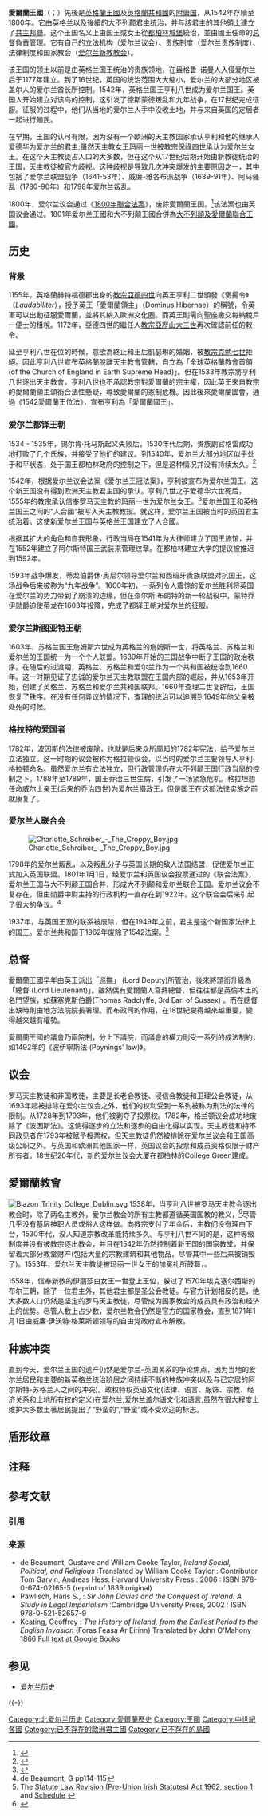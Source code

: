 {{noteTA
|G1= Popes
|1 = zh:佐治;zh-hans:乔治;zh-hk:佐治;zh-sg:乔治;zh-tw:喬治;zh-cn:乔治
}}
{{Infobox former country
|native_name= ''{{lang|ga|Ríoghacht Éireann}}''
|conventional_long_name = 爱尔兰王国
|common_name= 爱尔兰
|status = [[英格蘭王國|英格蘭王國]][[附庸国|附庸国]]<br />(1642年－1652年)<br />[[英吉利共和国|英吉利共和国]][[附庸国|附庸国]](1652年－1660年)<br />與[[大不列颠王国|大不列颠王国]]組成[[共主邦聯|共主邦聯]](1782年－1800年)
|year_start= 1542年
|date_start=
|year_end= 1801年
|date_end=1月1日
|event_start= {{nowrap|《[[1542年爱尔兰王室法案|1542年爱尔兰王室法案]]》}}
|event1= {{nowrap|[[爱尔兰南部邦联的战争|爱尔兰南部邦联的战争]]}}
|date_event1= 1642年－1652年
|event2= [[英格兰共和国|英格兰共和国]]
|date_event2= 1652年－1660年
|event3= 《[[1782年宪法|1782年宪法]]》
|date_event3= 1782年－1800年
|event_end= 《[[1800年联合法案|1800年联合法案]]》
|p1= 爱尔兰领地
|image_p1 = [[File:Coat_of_arms_of_the_Lordship_of_Ireland.svg|22px]]
|s1= 大不列颠及爱尔兰联合王国
|flag_s1 = Flag of the United Kingdom.svg
|image_flag= Royal Standard of Ireland (1542–1801).svg
|image_flag2= Saint Patrick's Saltire.svg
|flag_type= 上方：皇家旗帜（1542年－1801年）<br />下方：[[聖派屈克十字|聖派屈克十字]]（1783年之后）
|image_coat= Arms of Ireland (Historical).svg
|symbol_type= 徽章<sup>1</sup>
|image_map= Kingdom of Ireland 1789.svg
|image_map_caption= 1789年的爱尔兰王国
|national_motto=
|national_anthem=
|capital= [[都柏林|都柏林]]<br /><small>{{Coord|53|21|N|6|16|W}}</small>
|common_languages= [[英语|英语]]、古典盖尔语
|religion= {{plainlist|
*[[愛爾蘭教會|愛爾蘭教會]]（官方）
*[[罗马天主教|罗马天主教]]（主流）
*[[長老宗|長老宗]]（主要在[[阿爾斯特省|阿尔斯特]]）}}
|government_type=[[單一制|單一制]] [[议会制|议会制]] [[君主立宪制|君主立宪制]]
|leader1= [[亨利八世|亨利八世]]（爱尔兰王国首任）
|leader2= [[喬治三世|喬治三世]]（爱尔兰王国末任）
|year_leader1= 1542年－1547年
|year_leader2= 1760年－1800年
|title_leader= [[爱尔兰君主列表|爱尔兰君主]]
|
|representative1= 安东尼圣莱热（爱尔兰王国首任）
|representative2= [[第一代康沃利斯侯爵查爾斯·康沃利斯|查爾斯·康沃利斯]]（爱尔兰王国末任）
|year_representative1= 1540年－1548年
|year_representative2= 1798年－1801年
|title_representative=[[爱尔兰总督|爱尔兰总督]]
|deputy1= 马修·洛克（首任）
|deputy2= [[卡蘇里子爵羅伯特·史都華|卡蘇里子爵羅伯特·史都華]]（爱尔兰王国末任）
|year_deputy1= 1660年
|year_deputy2= 1798年－1801年
|title_deputy= 爱尔兰首席部长
|
|legislature= [[爱尔兰议会|爱尔兰议会]]
|house1= [[愛爾蘭參議院|愛爾蘭參議院]]
|house2= [[爱尔兰众议院|爱尔兰众议院]]
|population_link= 爱尔兰人口分析
|stat_year1= 1700年－1800年
|stat_area1= 84421
|stat_year2= 1700年
|stat_pop2= 300萬
|stat_year3= 1800年
|stat_pop3= 550萬
|currency= [[爱尔兰镑|爱尔兰镑]]
|today= {{unbulleted list|style=line-height:125%|{{flag|Ireland}}|{{nowrap|{{flag|United Kingdom}}}}}}
|footnotes= <sup>1</sup>将皇冠竖琴作为爱尔兰的纹章。虽然在那个时期有许多爱尔兰旗帜，但爱尔兰王国没有官方旗帜。{{NoteTag|W. G. Perrin and Herbert S. Vaughan, 1922, "British Flags. Their Early History and their Development at Sea; with an Account of the Origin of the Flag as a National Device", Cambridge University Press: Cambridge, pp. 51–52:
{{quote|The red saltire on white ground which represents Ireland in the Union flag had only an ephemeral existence as a separate flag. Originating as the arms of the powerful Geraldines, who from the time of Henry II held the predominant position among those whose presence in Ireland was due to the efforts of the English sovereigns to subjugate that country, it is not to be expected that the native Irish should ever have taken kindly to a badge that could only remind them of their servitude to a race with whom they had little in common, and the attempt to father this emblem upon St Patrick (who, it may be remarked, is not entitled to a cross – since he was not a martyr) has evoked no response from the Irish themselves.

The earliest evidence of the existence of the red flag known to the author occurs in a map of "Hirlandia" by John Goghe dated 1576 and now exhibited in the Public Record Office. The arms at the head of this map are the St George's cross impaled on the crowned harp, but the red saltire is prominent in the arms of the Earl of Kildare and the other Geraldine families placed over their respective spheres of influence. The red saltire flag is flown at the masthead of a ship, possibly an Irish pirate, which is engaged in action in the St George's Channel with another ship flying the St George's cross. The St George's flag flies upon Cornwall, Wales and Man, but the red saltire flag does not appear upon Ireland itself, though it is placed upon the adjacent Mulls of Galloway and Kintyre in Scotland. It is, however, to be found in the arms of Trinity College, Dublin (1591), in which the banners of St George and of this saltire surmount the turrets that flank the castle gateway.

The Graydon MS. Flag Book of 1686 which belonged to Pepys does not contain this flag, but give as the flag of Ireland (which, it may be noted, appears as an afterthought right at the end of the book) the green flag with St George's cross and the harp, illustrated in Plate X, fig. 3. The saltire flag is nevertheless given as "Pavillon d'Ierne" in the flags plates at the commencement of the Neptune François of 1693, whence it was copied into later flag collections.

Under the Commonwealth and Protectorate, when England and Scotland were represented in the Great and other Seals by their crosses, Ireland was invariably represented by the harp that was added to the English and Scottish crosses to form a flag of the three kingdoms. At the funeral of Cromwell the Great Standards of England and Scotland had the St George's and St Andrew's crosses in chief respectively, but the Great Standard of Ireland had in chief a red cross (not saltire) on a yellow field.

When the Order of St Patrick was instituted in 1783 the red saltire was taken for the badge of the Order, and since this emblem was of convenient form for introduction into the Union flag of England and Scotland it was chosen in forming the combined flag of England, Scotland and Ireland in 1801.}}}}
}}

'''愛爾蘭王國'''（{{lang-ga|Ríocht na hÉireann}}；{{lang-en|Kingdom of Ireland}}）先後是[[英格蘭王國|英格蘭王國]]及[[英格蘭共和國|英格蘭共和國]]的[[附庸国|附庸国]]，从1542年存續至1800年。它由[[英格蘭君主列表|英格兰]]以及後續的[[英國君主列表|大不列颠君主]]统治，并与該君主的其他領土建立了[[共主邦聯|共主邦聯]]。这个王国名义上由国王或女王從[[都柏林城堡|都柏林城堡]]統治，並由國王任命的[[愛爾蘭總督|总督]]負責管理。它有自己的立法机构（爱尔兰议会）、贵族制度（爱尔兰贵族制度）、法律制度和国家教会（[[愛爾蘭教會|爱尔兰新教教会]]）。

该王国的领土以前是由英格兰国王统治的贵族领地，在盎格鲁-诺曼人入侵爱尔兰后于1177年建立。到了16世纪，英国的统治范围大大缩小，爱尔兰的大部分地区被盖尔人的爱尔兰酋长所控制。1542年，英格兰国王亨利八世成为爱尔兰国王。英国人开始建立对该岛的控制，这引发了德斯蒙德叛乱和九年战争，在17世纪完成征服。征服的过程中，他们从当地的爱尔兰人手中没收土地，并与来自英国的定居者一起进行殖民。

在早期，王国的认可有限，因为没有一个欧洲的天主教国家承认亨利和他的继承人爱德华为爱尔兰的君主;虽然天主教女王玛丽一世被[[教宗保祿四世|教宗保祿四世]]承认为爱尔兰女王。在这个天主教徒占人口的大多数，但在这个从17世纪后期开始由新教徒统治的王国，天主教徒被官方歧视。这种歧视是导致几次冲突爆发的主要原因之一，其中包括了爱尔兰联盟战争（1641-53年）、威廉-雅各布派战争（1689-91年）、阿马骚乱（1780-90年）和1798年爱尔兰叛乱。

1800年，爱尔兰议会通过《[[1800年聯合法案|1800年聯合法案]]》，废除愛爾蘭王国。<ref>{{citation|first=Vincent|last=Morley|title=Irish opinion and the American Revolution, 1760–1783|page=4|publisher=Cambridge University Press|location=Cambridge|year=2002|quote=''Féach ár bpian le sé chéad bliain aige Gaill in éigean, gan rí dár rialadh de Ghaeil, mo chian, i ríoghacht Éireann.''<br/>…<br/>(the above Gaelic sentence is translated a few lines later as:) Consider our torment for six hundred years by violent foreigners, with no king of the Gaels ruling us, my grief, in the kingdom of Ireland.<br/>…<br/>Here can be seen, in close association, expressions of religious loyalty to the pre-Reformation faith represented by Creggan churchyard; dynastic loyalty to the house of Stuart; and national loyalty to '' 'ríocht Éireann' '', 'the kingdom of Ireland'.|url=https://books.google.com/books?id=iBrJz9XYzNgC&pg=PA4#v=onepage&q&f=false|accessdate=20 January 2012|archive-date=2016-05-03|archive-url=https://web.archive.org/web/20160503035306/https://books.google.com/books?id=iBrJz9XYzNgC&pg=PA4#v=onepage&q&f=false|dead-url=no}}</ref>该法案也由英国议会通过。1801年爱尔兰王國和大不列颠王國合併為[[大不列顛及愛爾蘭聯合王國|大不列顛及愛爾蘭聯合王國]]。

==历史==
=== 背景 ===
1155年，英格蘭赫特福德郡出身的[[教宗亞德四世|教宗亞德四世]]向英王亨利二世頒發《褒揚令》（''Laudabiliter''），授予英王「愛爾蘭領主」（Dominus Hibernae）的稱號，令英軍可以出動征服愛爾蘭，並將其納入歐洲文化圈。而英王則需向聖座繳交每納稅戶一便士的租稅。1172年，亞德四世的繼任人[[教宗亞歷山大三世|教宗亞歷山大三世]]再次確認前任的敕令。

延至亨利八世在位的時候，意欲為終止和王后凱瑟琳的婚姻，被[[教宗克勉七世|教宗克勉七世]]拒絕。因此亨利八世宣布英格蘭脫離天主教會管轄，自立為「全球英格蘭教會首領(of the Church of England in Earth Supreme Head)」。但在1533年教宗將亨利八世逐出天主教會，亨利八世也不承認教宗對愛爾蘭的宗主權，因此英王來自教宗的愛爾蘭領主頭銜合法性懸疑，導致愛爾蘭的憲制危機。因此後來愛爾蘭國會，通過《1542愛爾蘭王位法》，宣布亨利為「愛爾蘭國王」。
=== 爱尔兰都铎王朝 ===
1534 - 1535年，锡尔肯·托马斯起义失败后，1530年代后期，贵族副官格雷成功地打败了几个氏族，并接受了他们的建议。到1540年，爱尔兰大部分地区似乎处于和平状态，处于国王都柏林政府的控制之下，但是这种情况并没有持续太久。<ref>{{Cite web |url=http://catholicity.elcore.net/MacCaffrey/HCCRFR2_Chapter08.html |title=McCaffrey chapter (1914) |access-date=2019-12-21 |archive-url=https://web.archive.org/web/20100607060812/http://catholicity.elcore.net/MacCaffrey/HCCRFR2_Chapter08.html |archive-date=2010-06-07 |dead-url=yes }}</ref>

1542年，根据爱尔兰议会法案《爱尔兰王冠法案》，亨利被宣布为爱尔兰国王。这个新王国没有得到欧洲天主教君主国的承认。亨利八世之子爱德华六世死后，1555年的教宗承认信奉罗马天主教的玛丽一世为爱尔兰女王。<ref>{{Cite web |url=http://www.heraldica.org/topics/national/ireland_docs.htm#bull1555 |title=Text of 1555 Bull |accessdate=2019-12-21 |archive-date=2010-11-23 |archive-url=https://web.archive.org/web/20101123130415/http://heraldica.org/topics/national/ireland_docs.htm#bull1555 |dead-url=no }}</ref>爱尔兰国王和英格兰国王之间的“人合國”被写入天主教教规。就这样，爱尔兰王国被当时的英国君主统治着。这使新爱尔兰王国与英格兰王国建立了人合國。

根据其扩大的角色和自我形象，行政当局在1541年为大律师建立了国王旅馆，并在1552年建立了阿尔斯特国王武装来管理纹章。在都柏林建立大学的提议被推迟到1592年。

1593年战争爆发，蒂龙伯爵休·奥尼尔领导爱尔兰和西班牙贵族联盟对抗国王，这场战争后来被称为“九年战争”。1600年初，一系列令人震惊的爱尔兰胜利将英国在爱尔兰的势力带到了崩溃的边缘，但在查尔斯·布朗特的新一轮战役中，蒙特乔伊勋爵迫使蒂龙在1603年投降，完成了都铎王朝对爱尔兰的征服。

=== 爱尔兰斯图亚特王朝 ===
1603年，苏格兰国王詹姆斯六世成为英格兰的詹姆斯一世，将英格兰、苏格兰和爱尔兰的王国统一为一个个人联盟。1639年开始的三国战争中断了王国的政治秩序。在随后的过渡期，英格兰、苏格兰和爱尔兰作为一个共和国被统治到1660年。这一时期见证了忠诚的爱尔兰天主教联盟在王国内部的崛起，并从1653年开始，创建了英格兰、苏格兰和爱尔兰共和国联邦。1660年查理二世复辟后，王国恢复了秩序。在没有任何异议的情况下，查理的统治可以追溯到1649年他父亲被处死的时候。

=== 格拉特的爱国者 ===
1782年，波因斯的法律被废除，也就是后来众所周知的1782年宪法，给予爱尔兰立法独立。这一时期的议会被称为格拉顿议会，以当时的爱尔兰主要领导人亨利·格拉顿命名。虽然爱尔兰有立法独立，但行政管理仍在大不列颠王国行政当局的控制之下。1788年至1789年，国王乔治三世生病，引发了一场紧急危机。格拉坦想任命威尔士亲王(后来的乔治四世)为爱尔兰摄政王，但是国王在这部法律实施之前就康复了。

=== 爱尔兰人联合会 ===
[[File:Charlotte_Schreiber_-_The_Croppy_Boy.jpg|thumb]]

1798年的爱尔兰叛乱，以及叛乱分子与英国长期的敌人法国结盟，促使爱尔兰正式加入英国联盟。1801年1月1日，经爱尔兰和英国议会投票通过的《联合法案》，爱尔兰王国与大不列颠王国合并，形成大不列颠和爱尔兰联合王国。爱尔兰议会不复存在，但由勋爵中尉主持的行政机构一直存在到1922年。这个联合会后来引起了很大的争议。<ref>de Beaumont, G pp114-115</ref>

1937年，与英国王室的联系被废除，但在1949年之前，君主是这个新国家法律上的国王。爱尔兰共和国于1962年废除了1542法案。<ref>The [[Statute_Law_Revision_(Pre-Union_Irish_Statutes)_Act_1962|Statute Law Revision (Pre-Union Irish Statutes) Act 1962]], [http://www.irishstatutebook.ie/1962/en/act/pub/0029/sec0001.html section 1] {{Wayback|url=http://www.irishstatutebook.ie/1962/en/act/pub/0029/sec0001.html |date=20150528000615 }} and [http://www.irishstatutebook.ie/1962/en/act/pub/0029/sched1.html Schedule] {{webarchive|url=https://web.archive.org/web/20121011192652/http://www.irishstatutebook.ie/1962/en/act/pub/0029/sched1.html |date=11 October 2012 }}</ref>
== 总督 ==
愛爾蘭王國早年由英王派出「巡撫」 (Lord Deputy)所管治，後來將頭銜升級為「總督 (Lord Lieutenant)」。雖然偶有愛爾蘭人官拜總督，但往往都是英倫本土的名門望族，如蘇塞克斯伯爵(Thomas Radclyffe, 3rd Earl of Sussex) 。而在總督出缺時則由地方法院院長署理。而布政司的作用，在18世紀變得越來越重要，變得越來越有權勢。

愛爾蘭王國的議會乃兩院制，分上下議院，而議會的權力則受一系列的成法制約，如1492年的《波伊寧斯法 (Poynings' law)》。

== 议会 ==
罗马天主教徒和非国教徒，主要是长老会教徒、浸信会教徒和卫理公会教徒，从1693年起被排除在爱尔兰议会之外，他们的权利受到一系列被称为刑法的法律的限制。从1728年到1793年，他们被剥夺了投票权。1782年，格兰顿议会成功地废除了《波因斯法》。这使得逐步的立法和逐步的自由化得以实现。天主教徒和持不同政见者在1793年被赋予投票权，但天主教徒仍然被排除在爱尔兰议会和王国高级公职之外。与英国和欧洲其他国家一样，英国议会的投票和成员资格仅限于财产所有者。18世纪20年代，新的爱尔兰议会大厦在都柏林的College Green建成。

== 愛爾蘭教會 ==
[[File:Blazon_Trinity_College_Dublin.svg|thumb]]
1538年，当亨利八世被罗马天主教会逐出教会时，除了两名主教外，爱尔兰教会的所有主教都遵循英国国教的教义，<ref>{{citation|author=Richard Mant|title=History of the Church of Ireland, from the Reformation to the Revolution|publisher=Parker|location=London|year=1840|page=275|quote=The enactments concerns the Church in Queen Elizabeth's first Parliament had no unpleasant effects upon its governors; save that by the Act of Supremacy, or rather their own obnoxious conduct in defiance of it, two bishops were deprived of their sees: Leverious, bishop of Kildare, who refused to take the Oath of Supremacy; and Walsh, bishop of Meath, who not only refused to take the oath, but preached also against the queen's supremacy, and against the Book of Common Prayer.}}</ref>尽管几乎没有基层神职人员或俗人这样做。向教宗支付了年金后，主教们没有理由下台，1530年代，没人知道宗教改革能持续多久。与亨利八世不同的是，这种等级制度并没有被教宗逐出教会，并且在1542年仍然控制着新王国的国家教堂，并保留着大部分教堂财产(包括大量的宗教建筑和其他物品，尽管其中一些后来被销毁了)。1553年，爱尔兰天主教徒被玛丽一世女王的加冕礼所鼓舞，{{clarify|她在1555年通过教宗的法令“伊利乌斯”说服了教宗承认王国}}。

1558年，信奉新教的伊丽莎白女王一世登上王位，躲过了1570年埃克塞尔西斯的布尔王朝，除了一位君主外，其他君主都是圣公会教徒。与官方计划相反的是，绝大多数人口仍然是坚定的罗马天主教徒，尽管成为国家教会的成员具有政治和经济上的优势。尽管人数上占少数，爱尔兰教会仍然是官方的国家教会，直到1871年1月1日由威廉·伊沃特·格莱斯顿领导的自由党政府宣布解散。

== 种族冲突 ==
直到今天，爱尔兰王国的遗产仍然是爱尔兰-英国关系的争论焦点，因为当地的爱尔兰居民和主要的新英格兰统治阶层之间持续不断的种族冲突(以及与已定居的阿尔斯特-苏格兰人之间的冲突)。政权特权英语文化(法律、语言、服饰、宗教、经济关系和土地所有权的定义)在爱尔兰,爱尔兰盖尔语文化和语言,虽然在很大程度上维护大多数土著居民提出了“野蛮的”,“野蛮”或不受欢迎的标志。

== 盾形纹章 ==
== 注释 ==
{{NoteFoot}}

== 参考文献 ==
=== 引用 ===
{{Reflist}}

=== 来源 ===
{{ReflistH}}
* de Beaumont, Gustave and William Cooke Taylor, ''Ireland Social, Political, and Religious'' :Translated by William Cooke Taylor : Contributor Tom Garvin, Andreas Hess: Harvard University Press : 2006 : ISBN 978-0-674-02165-5 (reprint of 1839 original)
* Pawlisch, Hans S., : ''Sir John Davies and the Conquest of Ireland: A Study in Legal Imperialism'' :Cambridge University Press, 2002 : ISBN 978-0-521-52657-9
* Keating, Geoffrey : ''The History of Ireland, from the Earliest Period to the English Invasion'' (Foras Feasa Ar Eirinn) Translated by John O'Mahony 1866 [http://books.google.com/books?id=dE7pMtIozskC&dq=Foras+Feasa+Ar+Eirinn&source=gbs_summary_s&cad=0 Full text at Google Books] {{Wayback|url=http://books.google.com/books?id=dE7pMtIozskC&dq=Foras+Feasa+Ar+Eirinn&source=gbs_summary_s&cad=0 |date=20140103082042 }}
{{ReflistF}}

== 参见 ==
* [[爱尔兰历史|爱尔兰历史]]

{{-}}
{{爱尔兰岛国家}}

{{DEFAULTSORT:Eire}}
[[Category:北爱尔兰历史|Category:北爱尔兰历史]]
[[Category:愛爾蘭歷史|Category:愛爾蘭歷史]]
[[Category:王國|Category:王國]]
[[Category:中世紀各國|Category:中世紀各國]]
[[Category:已不存在的歐洲君主國|Category:已不存在的歐洲君主國]]
[[Category:已不存在的島國|Category:已不存在的島國]]